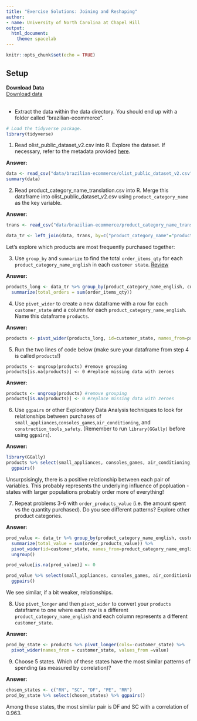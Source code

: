 ```yaml
---
title: "Exercise Solutions: Joining and Reshaping"
author:
- name: University of North Carolina at Chapel Hill
output: 
  html_document:
    theme: spacelab
---
```



```r
knitr::opts_chunk$set(echo = TRUE)
```

## Setup

**Download Data** <br>
[Download data](data/brazilian-ecommerce-subset.zip)
<br><br>

* Extract the data within the data directory.  You should end up with a folder called "brazilian-ecommerce".
```r
# Load the tidyverse package.
library(tidyverse) 
```


1. Read olist_public_dataset_v2.csv into R. Explore the dataset. If necessary, refer to the metadata provided [here](https://www.kaggle.com/olistbr/brazilian-ecommerce).

**Answer:**  
```r
data <- read_csv("data/brazilian-ecommerce/olist_public_dataset_v2.csv")
summary(data)
```


2. Read product_category_name_translation.csv into R.  Merge this dataframe into olist_public_dataset_v2.csv using `product_category_name` as the key variable.

**Answer:**  
```r
trans <- read_csv("data/brazilian-ecommerce/product_category_name_translation.csv")

data_tr <- left_join(data, trans, by=c("product_category_name"="product_category_name"))
```


Let's explore which products are most frequently purchased together:

3. Use `group_by` and `summarize` to find the total `order_items_qty` for each `product_category_name_english` in each `customer state`. [Review](https://unc-libraries-data.github.io/R-Open-Labs/week3_Transformations/R_OpenLabs_3_Transformations.html)

**Answer:**  
```r
products_long <- data_tr %>% group_by(product_category_name_english, customer_state) %>% 
  summarize(total_orders = sum(order_items_qty))
```


4. Use `pivot_wider` to create a new dataframe with a row for each `customer_state` and a column for each `product_category_name_english`.  Name this dataframe `products`.

**Answer:**  
```r
products <- pivot_wider(products_long, id=customer_state, names_from=product_category_name_english, values_from=total_orders)
```


5. Run the two lines of code below (make sure your dataframe from step 4 is called `products`!)

```
products <- ungroup(products) #remove grouping 
products[is.na(products)] <- 0 #replace missing data with zeroes
```
**Answer:**  
```r
products <- ungroup(products) #remove grouping 
products[is.na(products)] <- 0 #replace missing data with zeroes
```


6. Use `ggpairs` or other Exploratory Data Analysis techniques to look for relationships between purchases of `small_appliances`,`consoles_games`,`air_conditioning`, and `construction_tools_safety`. (Remember to run `library(GGally)` before using `ggpairs`).

**Answer:**  
```r
library(GGally)
products %>% select(small_appliances, consoles_games, air_conditioning, construction_tools_safety) %>% 
  ggpairs()
```

Unsurpsisingly, there is a positive relationship between each pair of variables.  This probably represents the underlying influence of popluation - states with larger populations probably order more of everything!

7. Repeat problems 3-6 with `order_products_value` (i.e. the amount spent vs the quantity purchased).  Do you see different patterns?  Explore other product categories.

**Answer:**  
```r
prod_value <- data_tr %>% group_by(product_category_name_english, customer_state) %>% 
  summarize(total_value = sum(order_products_value)) %>% 
  pivot_wider(id=customer_state, names_from=product_category_name_english, values_from=total_value) %>% 
  ungroup()

prod_value[is.na(prod_value)] <- 0

prod_value %>% select(small_appliances, consoles_games, air_conditioning, construction_tools_safety) %>% 
  ggpairs()

```
We see similar, if a bit weaker, relationships.

8. Use `pivot_longer` and then `pivot_wider` to convert your `products` dataframe to one where each row is a different `product_category_name_english` and each column represents a different `customer_state`.  

**Answer:**  
```r
prod_by_state <- products %>% pivot_longer(cols=-customer_state) %>% 
  pivot_wider(names_from = customer_state, values_from =value)
```


9. Choose 5 states. Which of these states have the most similar patterns of spending (as measured by correlation)?

**Answer:**  
```r
chosen_states <- c("RN", "SC", "DF", "PE", "RR")
prod_by_state %>% select(chosen_states) %>% ggpairs()
```

Among these states, the most similar pair is DF and SC with a correlation of 0.963.